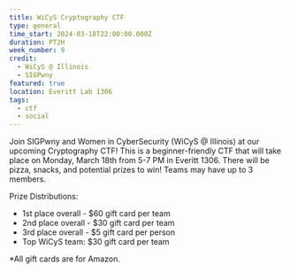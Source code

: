 ```yaml
---
title: WiCyS Cryptography CTF
type: general
time_start: 2024-03-18T22:00:00.000Z
duration: PT2H
week_number: 9
credit:
  - WiCyS @ Illinois
  - SIGPwny
featured: true
location: Everitt Lab 1306
tags:
  - ctf
  - social
---
```

Join SIGPwny and Women in CyberSecurity (WiCyS @ Illinois) at our upcoming Cryptography CTF! This is a beginner-friendly CTF that will take place on Monday, March 18th from 5-7 PM in Everitt 1306. There will be pizza, snacks, and potential prizes to win! Teams may have up to 3 members.

Prize Distributions:

+ 1st place overall - $60 gift card per team 
+ 2nd place overall - $30 gift card per team
+ 3rd place overall - $5 gift card per person
+ Top WiCyS team: $30 gift card per team

*All gift cards are for Amazon.
